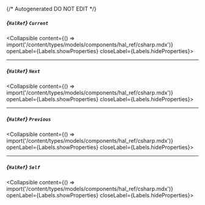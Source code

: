 {/* Autogenerated DO NOT EDIT  */}

##### *{`HalRef`}* `Current`
<Collapsible content={() => import('/content/types/models/components/hal_ref/csharp.mdx')} openLabel={Labels.showProperties} closeLabel={Labels.hideProperties}>
</Collapsible>

---
##### *{`HalRef`}* `Next`
<Collapsible content={() => import('/content/types/models/components/hal_ref/csharp.mdx')} openLabel={Labels.showProperties} closeLabel={Labels.hideProperties}>
</Collapsible>

---
##### *{`HalRef`}* `Previous`
<Collapsible content={() => import('/content/types/models/components/hal_ref/csharp.mdx')} openLabel={Labels.showProperties} closeLabel={Labels.hideProperties}>
</Collapsible>

---
##### *{`HalRef`}* `Self`
<Collapsible content={() => import('/content/types/models/components/hal_ref/csharp.mdx')} openLabel={Labels.showProperties} closeLabel={Labels.hideProperties}>
</Collapsible>


